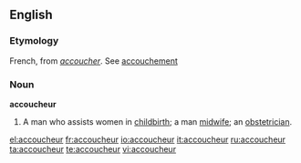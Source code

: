 ==English==

===Etymology===
French, from ''[[accoucher]]''. See [[accouchement]]
===Noun===
'''accoucheur'''

#A man who assists women in [[childbirth]]; a man [[midwife]]; an [[obstetrician]].

[[el:accoucheur]]
[[fr:accoucheur]]
[[io:accoucheur]]
[[it:accoucheur]]
[[ru:accoucheur]]
[[ta:accoucheur]]
[[te:accoucheur]]
[[vi:accoucheur]]
